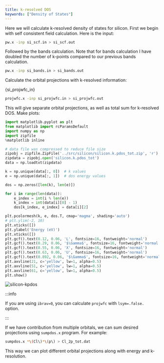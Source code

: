 ```yaml
---
title: k-resolved DOS
keywords: ["Density of States"]
---
```



Here we will calculate k-resolved density of states for silicon. First we begin
with self consistent field calculation. Here is the input:

```bash
pw.x -inp si_scf.in > si_scf.out
```

Followed by the bands calculation. Note that for bands calculation I have
doubled the number of k-points compared to our previous bands calculation.

```bash
pw.x -inp si_bands.in > si_bands.out
```

Calculate the orbital projections with k-resolved information:


<CodeBlock language="bash" title="src/silicon/si_projwfc.in" showLineNumbers>{si_projwfc_in}</CodeBlock>

```bash
projwfc.x -inp si_projwfc.in > si_projwfc.out
```

This will give separate orbital projections, as well as total sum for k-resolved
DOS. Make plots:

```python title="notebooks/silicon-kpdos.ipynb" showLineNumbers
import matplotlib.pyplot as plt
from matplotlib import rcParamsDefault
import numpy as np
import zipfile
%matplotlib inline

# data file was compressed to reduce file size
zipobj = zipfile.ZipFile('../src/silicon/silicon.k.pdos_tot.zip', 'r')
zipdata = zipobj.open('silicon.k.pdos_tot')
data = np.loadtxt(zipdata)

k = np.unique(data[:, 0])  # k values
e = np.unique(data[:, 1])  # dos energy values

dos = np.zeros([len(k), len(e)])

for i in range(len(data)):
    e_index = int(i % len(e))
    k_index = int(data[i][0] - 1)
    dos[k_index, e_index] = data[i][2]

plt.pcolormesh(k, e, dos.T, cmap='magma', shading='auto')
# plt.ylim(-2, 10)
plt.xticks([])
plt.ylabel('Energy (eV)')
plt.xticks([])
plt.gcf().text(0.12, 0.06, 'L', fontsize=16, fontweight='normal')
plt.gcf().text(0.29, 0.06, '$\Gamma$', fontsize=16, fontweight='normal')
plt.gcf().text(0.55, 0.06, 'X', fontsize=16, fontweight='normal')
plt.gcf().text(0.63, 0.06, 'U', fontsize=16, fontweight='normal')
plt.gcf().text(0.892, 0.06, '$\Gamma$', fontsize=16, fontweight='normal')
plt.axvline(21, c='yellow', lw=1, alpha=0.5)
plt.axvline(51, c='yellow', lw=1, alpha=0.5)
plt.axvline(61, c='yellow', lw=1, alpha=0.5)
plt.show()
```

<picture>
  <source type="image/webp" srcSet={require("/img/silicon-kpdos.webp").default} />
  <img src={require("/img/silicon-kpdos.png").default} alt="silicon-kpdos" />
</picture>

:::info

If you are using `ibrav=0`, you can calculate `projwfc` with `lsym=.false.`
option.

:::

If we have contribution from multiple orbitals, we can sum desired projections
using `sumpdos.x` program. For example:

```bash
sumpdos.x *\(Cl\)*\(p\) > Cl_2p_tot.dat
```

This way we can plot different orbital projections along with energy and
k-resolution.
